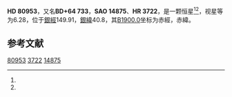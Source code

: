 {{Starbox begin
| name = HD 80953
}}
{{Starbox observe
| epoch = [[J2000.0|J2000.0]]
| constell = {{星座名待查}}<ref name=SIMBAD>{{cite web
 | url=http://simbad.u-strasbg.fr/simbad/sim-id?Ident=HR+3722
 | title=Pulsating variable Star
 | publisher=Centre de Données astronomiques de Strasbourg
 | work=SIMBAD
 | accessdate=2012-07-13
 | archive-date=2016-03-18
 | archive-url=https://web.archive.org/web/20160318215702/http://simbad.u-strasbg.fr/simbad/sim-id?Ident=HR+3722
 | dead-url=no
 }}</ref><ref name=DATA>{{cite web
 | url=http://vizier.u-strasbg.fr/viz-bin/VizieR-5?-out.add=.&-source=5050&-corr=PK=HR&-out.max=9999&HR=3722
 | title=VizieR Detailed Page
 | accessdate=2012-07-13
 | archive-date=2016-03-04
 | archive-url=https://web.archive.org/web/20160304231540/http://vizier.u-strasbg.fr/viz-bin/VizieR-5?-out.add=.&-source=5050&-corr=PK=HR&-out.max=9999&HR=3722
 | dead-url=no
 }}</ref>
| 星官 = 
| ra = {{RA|9|25|44.2}}<ref name=SIMBAD /><ref name=DATA />
| dec = {{DEC|+63|56|27}}<ref name=SIMBAD /><ref name=DATA />
| appmag_v = 6.28<ref name=SIMBAD /><ref name=DATA />
}}
{{Starbox character
| class = K2III<ref name=SIMBAD /><ref name=DATA />
| b-v = 1.46<ref name=SIMBAD /><ref name=DATA />
| u-b = 1.74<ref name=SIMBAD /><ref name=DATA />
| r-i = <ref name=SIMBAD /><ref name=DATA />
| variable = 
}}
{{Starbox astrometry
| radial_v = 1.74
| prop_mo_ra = 7
| parallax = 
| p_error = 
}}
{{Starbox catalog
| names =BD+64 733，[[SAO星表|SAO]] 14875，[[HD星表|HD]] 80953，[[HR星表|HR]] 3722}}
{{Starbox reference |Simbad=HR+3722}}
{{Starbox end}}

'''HD 80953'''，又名'''BD+64 733'''，'''SAO 14875'''、'''HR 3722'''，是一颗恒星<ref name=SIMBAD /><ref name=DATA />，视星等为6.28，位于[[銀道座標系|銀經]]149.91，[[銀道座標系|銀緯]]40.8，其[[B1900.0|B1900.0]]坐标为赤經{{RA|9|17|41.2}}，赤緯{{DEC|+64|40.8|16}}。

== 参考文献 ==
{{reflist}}

{{star-stub}}

[[Category:HD和HDE天體|80953]]
[[Category:HR天體|3722]]
[[Category:SAO天體|14875]]